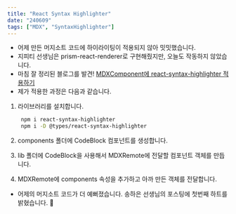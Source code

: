 ```yaml
---
title: "React Syntax Highlighter"
date: "240609"
tags: ["MDX", "SyntaxHighlighter"]
---
```


- 어제 만든 머지소트 코드에 하이라이팅이 적용되지 않아 밋밋했습니다.
- 지피티 선생님은 prism-react-renderer로 구현해줬지만, 오늘도 작동하지 않았습니다.
- 마침 잘 정리된 블로그를 발견! [MDXComponent에 react-syntax-highlighter 적용하기](https://velog.io/@songhaeunsong/Next.js-%EB%B8%94%EB%A1%9C%EA%B7%B8%EC%97%90-react-syntax-highlighter%EC%A0%81%EC%9A%A9%ED%95%98%EA%B8%B0)
- 제가 적용한 과정은 다음과 같습니다.

1. 라이브러리를 설치합니다.

   ```bash
    npm i react-syntax-highlighter
    npm i -D @types/react-syntax-highlighter
   ```

2. components 폴더에 CodeBlock 컴포넌트를 생성합니다.
3. lib 폴더에 CodeBlock을 사용해서 MDXRemote에 전달할 컴포넌트 객체를 만듭니다.
4. MDXRemote에 components 속성을 추가하고 아까 만든 객체를 전달합니다.

- 어제의 머지소트 코드가 더 예뻐졌습니다. 송하은 선생님의 포스팅에 첫번째 하트를 밝혔습니다. 🤍
